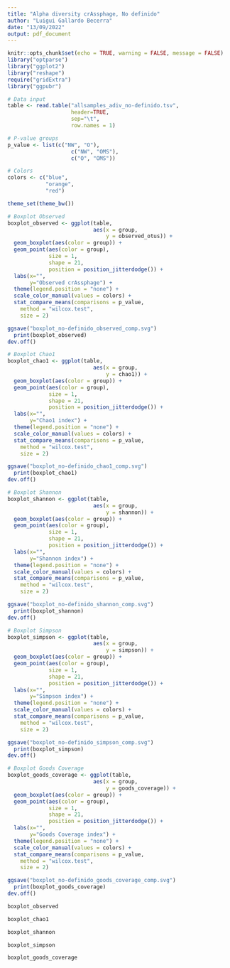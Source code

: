 ```yaml
---
title: "Alpha diversity crAssphage, No definido"
author: "Luigui Gallardo Becerra"
date: "13/09/2022"
output: pdf_document
---
```


```r
knitr::opts_chunk$set(echo = TRUE, warning = FALSE, message = FALSE)
library("optparse")
library("ggplot2")
library("reshape")
require("gridExtra")
library("ggpubr")
```

```r
# Data input
table <- read.table("allsamples_adiv_no-definido.tsv",
                    header=TRUE,
                    sep="\t",
                    row.names = 1)

# P-value groups
p_value <- list(c("NW", "O"), 
                    c("NW", "OMS"),
                    c("O", "OMS"))

# Colors
colors <- c("blue",
            "orange",
            "red")

theme_set(theme_bw())

# Boxplot Observed
boxplot_observed <- ggplot(table,
                           aes(x = group,
                               y = observed_otus)) +
  geom_boxplot(aes(color = group)) +
  geom_point(aes(color = group),
             size = 1,
             shape = 21,
             position = position_jitterdodge()) +
  labs(x="", 
       y="Observed crAssphage") +
  theme(legend.position = "none") +
  scale_color_manual(values = colors) +
  stat_compare_means(comparisons = p_value,
    method = "wilcox.test",
    size = 2)

ggsave("boxplot_no-definido_observed_comp.svg")
  print(boxplot_observed)
dev.off()

# Boxplot Chao1
boxplot_chao1 <- ggplot(table,
                           aes(x = group,
                               y = chao1)) +
  geom_boxplot(aes(color = group)) +
  geom_point(aes(color = group),
             size = 1,
             shape = 21,
             position = position_jitterdodge()) +
  labs(x="", 
       y="Chao1 index") +
  theme(legend.position = "none") +
  scale_color_manual(values = colors) +
  stat_compare_means(comparisons = p_value,
    method = "wilcox.test",
    size = 2)

ggsave("boxplot_no-definido_chao1_comp.svg")
  print(boxplot_chao1)
dev.off()

# Boxplot Shannon
boxplot_shannon <- ggplot(table,
                           aes(x = group,
                               y = shannon)) +
  geom_boxplot(aes(color = group)) +
  geom_point(aes(color = group),
             size = 1,
             shape = 21,
             position = position_jitterdodge()) +
  labs(x="", 
       y="Shannon index") +
  theme(legend.position = "none") +
  scale_color_manual(values = colors) +
  stat_compare_means(comparisons = p_value,
    method = "wilcox.test",
    size = 2)

ggsave("boxplot_no-definido_shannon_comp.svg")
  print(boxplot_shannon)
dev.off()

# Boxplot Simpson
boxplot_simpson <- ggplot(table,
                           aes(x = group,
                               y = simpson)) +
  geom_boxplot(aes(color = group)) +
  geom_point(aes(color = group),
             size = 1,
             shape = 21,
             position = position_jitterdodge()) +
  labs(x="", 
       y="Simpson index") +
  theme(legend.position = "none") +
  scale_color_manual(values = colors) +
  stat_compare_means(comparisons = p_value,
    method = "wilcox.test",
    size = 2)

ggsave("boxplot_no-definido_simpson_comp.svg")
  print(boxplot_simpson)
dev.off()

# Boxplot Goods Coverage
boxplot_goods_coverage <- ggplot(table,
                           aes(x = group,
                               y = goods_coverage)) +
  geom_boxplot(aes(color = group)) +
  geom_point(aes(color = group),
             size = 1,
             shape = 21,
             position = position_jitterdodge()) +
  labs(x="", 
       y="Goods Coverage index") +
  theme(legend.position = "none") +
  scale_color_manual(values = colors) +
  stat_compare_means(comparisons = p_value,
    method = "wilcox.test",
    size = 2)

ggsave("boxplot_no-definido_goods_coverage_comp.svg")
  print(boxplot_goods_coverage)
dev.off()
```

```r
boxplot_observed
```

\newpage

```r
boxplot_chao1
```

\newpage

```r
boxplot_shannon
```

\newpage

```r
boxplot_simpson
```

\newpage

```r
boxplot_goods_coverage
```

\newpage

